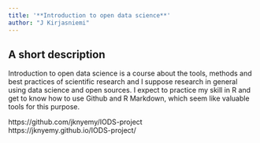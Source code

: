 ```yaml
---
title: '**Introduction to open data science**'
author: "J Kirjasniemi"
---
```


## A short description

Introduction to open data science is a course about the tools, methods and best practices of scientific research and I suppose research in general using data science and open sources. I expect to practice my skill in R and get to know how to use Github and R Markdown, which seem like valuable tools for this purpose. 

https://github.com/jknyemy/IODS-project  
https://jknyemy.github.io/IODS-project/


